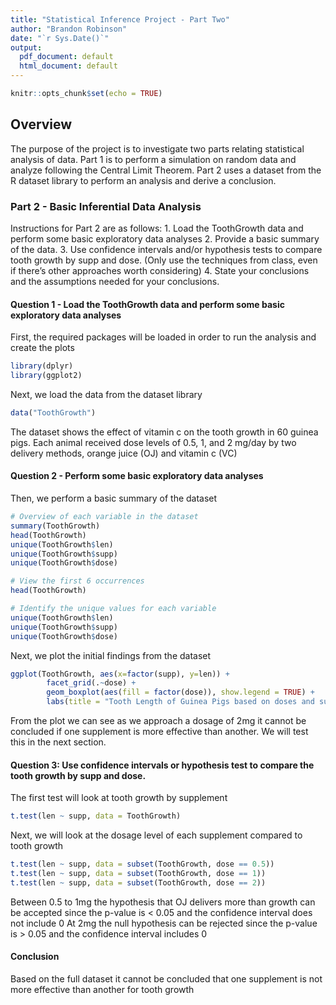 ```yaml
---
title: "Statistical Inference Project - Part Two"
author: "Brandon Robinson"
date: "`r Sys.Date()`"
output:
  pdf_document: default
  html_document: default
---
```


```r
knitr::opts_chunk$set(echo = TRUE)
```

## Overview

The purpose of the project is to investigate two parts relating statistical analysis of data. Part 1 is to perform a simulation on random data and analyze following the Central Limit Theorem. Part 2 uses a dataset from the R dataset library to perform an analysis and derive a conclusion.

### Part 2  - Basic Inferential Data Analysis

Instructions for Part 2 are as follows:
1. Load the ToothGrowth data and perform some basic exploratory data analyses
2. Provide a basic summary of the data.
3. Use confidence intervals and/or hypothesis tests to compare tooth growth by supp and dose. (Only use the techniques from class, even if there's other approaches worth considering)
4. State your conclusions and the assumptions needed for your conclusions.

#### Question 1 - Load the ToothGrowth data and perform some basic exploratory data analyses
First, the required packages will be loaded in order to run the analysis and create the plots

```r
library(dplyr)
library(ggplot2)
```

Next, we load the data from the dataset library
```r
data("ToothGrowth")
```

The dataset shows the effect of vitamin c on the tooth growth in 60 guinea pigs. Each animal received dose levels of 0.5, 1, and 2 mg/day by two delivery methods, orange juice (OJ) and vitamin c (VC)

#### Question 2 - Perform some basic exploratory data analyses
Then, we perform a basic summary of the dataset
```r
# Overview of each variable in the dataset
summary(ToothGrowth)
head(ToothGrowth)
unique(ToothGrowth$len)
unique(ToothGrowth$supp)
unique(ToothGrowth$dose)
```

```r
# View the first 6 occurrences
head(ToothGrowth)
```

```r
# Identify the unique values for each variable
unique(ToothGrowth$len)
unique(ToothGrowth$supp)
unique(ToothGrowth$dose)
```

Next, we plot the initial findings from the dataset
```r
ggplot(ToothGrowth, aes(x=factor(supp), y=len)) +
        facet_grid(.~dose) + 
        geom_boxplot(aes(fill = factor(dose)), show.legend = TRUE) +
        labs(title = "Tooth Length of Guinea Pigs based on doses and supply methods ", x="Supply Type", y="Tooth Length")
```

From the plot we can see as we approach a dosage of 2mg it cannot be concluded if one supplement is more effective than another. We will test this in the next section.

#### Question 3: Use confidence intervals or hypothesis test to compare the tooth growth by supp and dose.

The first test will look at tooth growth by supplement
```r
t.test(len ~ supp, data = ToothGrowth)
```

Next, we will look at the dosage level of each supplement compared to tooth growth
```r
t.test(len ~ supp, data = subset(ToothGrowth, dose == 0.5))
t.test(len ~ supp, data = subset(ToothGrowth, dose == 1))
t.test(len ~ supp, data = subset(ToothGrowth, dose == 2))
```
Between 0.5 to 1mg the hypothesis that OJ delivers more than growth can be accepted since the p-value is < 0.05 and the confidence interval does not include 0
At 2mg the null hypothesis can be rejected since the p-value is > 0.05 and the confidence interval includes 0

#### Conclusion
Based on the full dataset it cannot be concluded that one supplement is not more effective than another for tooth growth